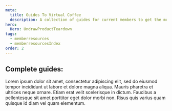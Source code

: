 ```yaml
---
meta:
  title: Guides To Virtual Coffee
  description: A collection of guides for current members to get the most out of Virtual Coffee.
hero:
  Hero: UndrawProductTeardown
tags:
  - memberresources
  - memberresourcesIndex
order: 2
---
```



<TextContainer background="light" showBackToTopLink={false}>

## Complete guides:

<LeadText>

Lorem ipsum dolor sit amet, consectetur adipiscing elit, sed do eiusmod tempor incididunt ut labore et dolore magna aliqua. Mauris pharetra et ultrices neque ornare. Etiam erat velit scelerisque in dictum. Faucibus a pellentesque sit amet porttitor eget dolor morbi non. Risus quis varius quam quisque id diam vel quam elementum.

</LeadText>

</TextContainer>

<TextContainer showBackToTopLink={false}>

<FileIndex subDirectory="resources/virtual-coffee/guide-to-virtual-coffee" />

</TextContainer>